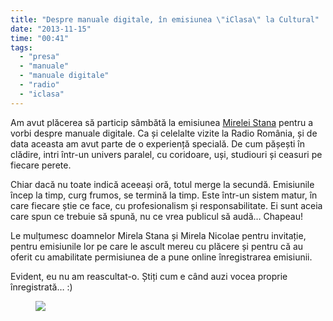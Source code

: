 ```yaml
---
title: "Despre manuale digitale, în emisiunea \"iClasa\" la Cultural"
date: "2013-11-15"
time: "00:41"
tags:
  - "presa"
  - "manuale"
  - "manuale digitale"
  - "radio"
  - "iclasa"
---
```

Am avut plăcerea să particip sâmbătă la emisiunea [Mirelei Stana](http://www.radioromaniacultural.ro/mirela_stana_realizator_responsabil_realizator_de_emisiuni_educationale-294){target="_blank"} pentru a vorbi despre manuale digitale. Ca și celelalte vizite la Radio România, și de data aceasta am avut parte de o experiență specială. De cum pășești în clădire, intri într-un univers paralel, cu coridoare, uși, studiouri și ceasuri pe fiecare perete.

Chiar dacă nu toate indică aceeași oră, totul merge la secundă. Emisiunile încep la timp, curg frumos, se termină la timp. Este într-un sistem matur, în care fiecare știe ce face, cu profesionalism și responsabilitate. Ei sunt aceia care spun ce trebuie să spună, nu ce vrea publicul să audă... Chapeau!

Le mulțumesc doamnelor Mirela Stana și Mirela Nicolae pentru invitație, pentru emisiunile lor pe care le ascult mereu cu plăcere și pentru că au oferit cu amabilitate permisiunea de a pune online înregistrarea emisiunii.

Evident, eu nu am reascultat-o. Știți cum e când auzi vocea proprie înregistrată... :)

[](http://www.radioromaniacultural.ro/){target="_blank"}

<figure data-orig-height="74" data-orig-width="183">
<img src="https://64.media.tumblr.com/dc341270538c081f85b7c65eb4dd1a07/8730b035661813d9-a7/s540x810/4c4461915998fa0c28bfd132e6b8336eb8e94eff.png" data-align="right" data-orig-height="74" data-orig-width="183" />
</figure>